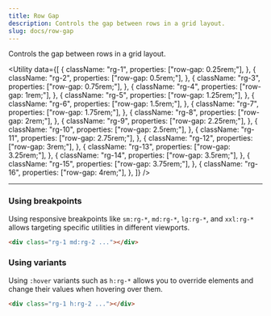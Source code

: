 ```yaml
---
title: Row Gap
description: Controls the gap between rows in a grid layout.
slug: docs/row-gap
---
```


Controls the gap between rows in a grid layout.

<Utility
  data={[
    {
      className: "rg-1",
      properties: ["row-gap: 0.25rem;"],
    },
    {
      className: "rg-2",
      properties: ["row-gap: 0.5rem;"],
    },
    {
      className: "rg-3",
      properties: ["row-gap: 0.75rem;"],
    },
    {
      className: "rg-4",
      properties: ["row-gap: 1rem;"],
    },
    {
      className: "rg-5",
      properties: ["row-gap: 1.25rem;"],
    },
    {
      className: "rg-6",
      properties: ["row-gap: 1.5rem;"],
    },
    {
      className: "rg-7",
      properties: ["row-gap: 1.75rem;"],
    },
    {
      className: "rg-8",
      properties: ["row-gap: 2rem;"],
    },
    {
      className: "rg-9",
      properties: ["row-gap: 2.25rem;"],
    },
    {
      className: "rg-10",
      properties: ["row-gap: 2.5rem;"],
    },
    {
      className: "rg-11",
      properties: ["row-gap: 2.75rem;"],
    },
    {
      className: "rg-12",
      properties: ["row-gap: 3rem;"],
    },
    {
      className: "rg-13",
      properties: ["row-gap: 3.25rem;"],
    },
    {
      className: "rg-14",
      properties: ["row-gap: 3.5rem;"],
    },
    {
      className: "rg-15",
      properties: ["row-gap: 3.75rem;"],
    },
    {
      className: "rg-16",
      properties: ["row-gap: 4rem;"],
    },
  ]}
/>

---

### Using breakpoints

Using responsive breakpoints like `sm:rg-*`, `md:rg-*`, `lg:rg-*`, and `xxl:rg-*` allows targeting specific utilities in different viewports.

```html "md:rg-2"
<div class="rg-1 md:rg-2 ..."></div>
```

### Using variants

Using `:hover` variants such as `h:rg-*` allows you to override elements and change their values when hovering over them.

```html "h:rg-2"
<div class="rg-1 h:rg-2 ..."></div>
```
